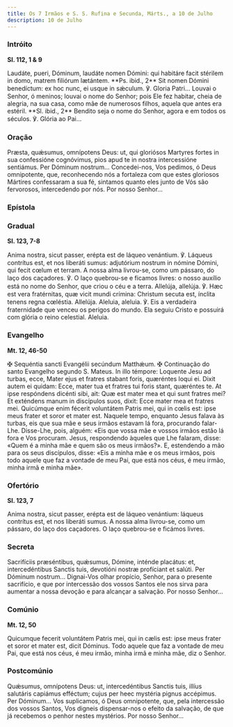 ```yaml
---
title: Os 7 Irmãos e S. S. Rufina e Secunda, Márts., a 10 de Julho
description: 10 de Julho
---
```


### Intróito

**Sl. 112, 1 & 9**

<div class="side-by-side not-content">
  <span>
    Laudáte, pueri, Dóminum, laudáte nomen Dómini: qui habitáre facit stérilem
    in domo, matrem filiórum lætántem. **Ps. ibid., 2** Sit nomen Dómini
    benedíctum: ex hoc nunc, ei usque in sǽculum. ℣. Gloria Patri...
  </span>
  <span>
    Louvai o Senhor, ó meninos; louvai o nome do Senhor; pois Ele fez habitar,
    cheia de alegria, na sua casa, como mãe de numerosos filhos, aquela que
    antes era estéril. **Sl. ibid., 2** Bendito seja o nome do Senhor, agora e
    em todos os séculos. ℣. Glória ao Pai...
  </span>
</div>

### Oração

<div class="side-by-side not-content">
  <span>
    Præsta, quǽsumus, omnípotens Deus: ut, qui gloriósos Martyres fortes in sua
    confessióne cognóvimus, pios apud te in nostra intercessióne sentiámus. Per
    Dóminum nostrum...
  </span>
  <span>
    Concedei-nos, Vos pedimos, ó Deus omnipotente, que, reconhecendo nós a
    fortaleza com que estes gloriosos Mártires confessaram a sua fé, sintamos
    quanto eles junto de Vós são fervorosos, intercedendo por nós. Por nosso
    Senhor...
  </span>
</div>

### Epístola


<LinkCard
  href="/missal/comum/24nemvirgensnemmartires#epístola"
  title="Nem Virgens nem Mártires - Missa Cognóvi, Dómine"
/>

### Gradual

**Sl. 123, 7-8**

<div class="side-by-side not-content">
  <span>
    Anima nostra, sicut passer, erépta est de láqueo venántium. ℣. Láqueus
    contrítus est, et nos liberáti sumus: adjutórium nostrum in nómine Dómini,
    qui fecit cœlum et terram.
  </span>
  <span>
    A nossa alma livrou-se, como um pássaro, do laço dos caçadores. ℣. O laço
    quebrou-se e ficamos livres: o nosso auxílio está no nome do Senhor, que
    criou o céu e a terra.
  </span>
  <span>
    Allelúja, allelúja. ℣. Hæc est vera fratérnitas, quæ vicit mundi crímina:
    Christum secuta est, ínclita tenens regna cœléstia. Allelúja.
  </span>
  <span>
    Aleluia, aleluia. ℣. Eis a verdadeira fraternidade que venceu os perigos do
    mundo. Ela seguiu Cristo e possuirá com glória o reino celestial. Aleluia.
  </span>
</div>

### Evangelho

**Mt. 12, 46-50**

<div class="side-by-side not-content">
  <span>
    <span class="text-red-500">✠</span> Sequéntia sancti Evangélii secúndum
    Matthǽum.
  </span>
  <span>
    <span class="text-red-500">✠</span> Continuação do santo Evangelho segundo
    S. Mateus.
  </span>
  <span>
    In illo témpore: Loquente Jesu ad turbas, ecce, Mater ejus et fratres
    stabant foris, quæréntes loqui ei. Dixit autem ei quidam: Ecce, mater tua et
    fratres tui foris stant, quæréntes te. At ipse respóndens dicénti sibi, ait:
    Quæ est mater mea et qui sunt fratres mei? Et exténdens manum in discípulos
    suos, dixit: Ecce mater mea et fratres mei. Quicúmque enim fécerit
    voluntátem Patris mei, qui in cœlis est: ipse meus frater et soror et mater
    est.
  </span>
  <span>
    Naquele tempo, enquanto Jesus falava às turbas, eis que sua mãe e seus
    irmãos estavam lá fora, procurando falar-Lhe. Disse-Lhe, pois, alguém: «Eis
    que vossa mãe e vossos irmãos estão lá fora e Vos procuram. Jesus,
    respondendo àqueles que Lhe falaram, disse: «Quem é a minha mãe e quem são
    os meus irmãos?». E, estendendo a mão para os seus discípulos, disse: «Eis a
    minha mãe e os meus irmãos, pois todo aquele que faz a vontade de meu Pai,
    que está nos céus, é meu irmão, minha irmã e minha mãe».
  </span>
</div>

### Ofertório

**Sl. 123, 7**

<div class="side-by-side not-content">
  <span>
    Anima nostra, sicut passer, erépta est de láqueo venántium: láqueus
    contrítus est, et nos liberáti sumus.
  </span>
  <span>
    A nossa alma livrou-se, como um pássaro, do laço dos caçadores. O laço
    quebrou-se e ficámos livres.
  </span>
</div>

### Secreta

<div class="side-by-side not-content">
  <span>
    Sacrifíciis præséntibus, quǽsumus, Dómine, inténde placátus: et,
    intercedéntibus Sanctis tuis, devotióni nostræ profíciant et salúti. Per
    Dóminum nostrum...
  </span>
  <span>
    Dignai-Vos olhar propício, Senhor, para o presente sacrifício, e que por
    intercessão dos vossos Santos ele nos sirva para aumentar a nossa devoção e
    para alcançar a salvação. Por nosso Senhor...
  </span>
</div>

### Comúnio

**Mt. 12, 50**

<div class="side-by-side not-content">
  <span>
    Quicumque fecerit voluntátem Patris mei, qui in cælis est: ipse meus frater
    et soror et mater est, dicit Dóminus.
  </span>
  <span>
    Todo aquele que faz a vontade de meu Pai, que está nos céus, é meu irmão,
    minha irmã e minha mãe, diz o Senhor.
  </span>
</div>

### Postcomúnio

<div class="side-by-side not-content">
  <span>
    Quǽsumus, omnípotens Deus: ut, intercedéntibus Sanctis tuis, illíus
    salutáris capiámus efféctum; cujus per heec mystéria pignus accépimus. Per
    Dóminum...
  </span>
  <span>
    Vos suplicamos, ó Deus omnipotente, que, pela intercessão dos vossos Santos,
    Vos digneis dispensar-nos o efeito da salvação, de que já recebemos o penhor
    nestes mystérios. Por nosso Senhor...
  </span>
</div>
